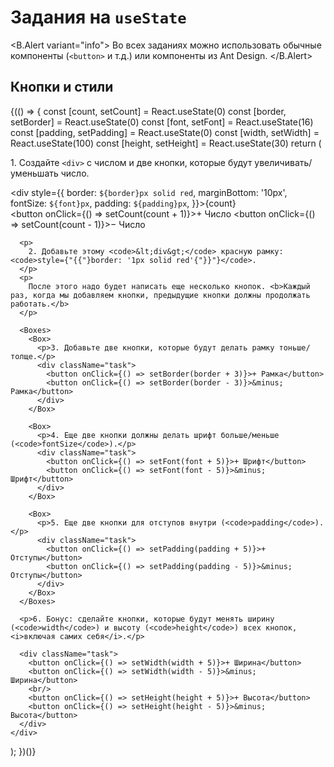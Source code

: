 
# Задания на `useState`

<B.Alert variant="info">
  Во всех заданиях можно использовать обычные компоненты (`<button>` и т.д.) или компоненты из Ant Design.
</B.Alert>

## Кнопки и стили

{(() => {
  const [count, setCount] = React.useState(0)
  const [border, setBorder] = React.useState(0)
  const [font, setFont] = React.useState(16)
  const [padding, setPadding] = React.useState(0)
  const [width, setWidth] = React.useState(100)
  const [height, setHeight] = React.useState(30)
  return (
    <div className="root">
      <style jsx>{`
        .root button {
          font-size: 0.8rem;
          width: ${width}px;
          height: ${height}px;
          margin: 3px;
        }
        .root .task {
          text-align: center;
          background-color: #eeeef2;
          padding: 1rem;
          max-width: 500px;
          margin: 2rem auto;
          border-radius: 5px;
        }
      `}</style>
      <p>1. Создайте <code>&lt;div&gt;</code> с числом и две кнопки, которые будут увеличивать/уменьшать число.</p>
      <div className="task">
        <div style={{
          border: `${border}px solid red`,
          marginBottom: '10px',
          fontSize: `${font}px`,
          padding: `${padding}px`,
        }}>{count}</div>
        <button onClick={() => setCount(count + 1)}>+ Число</button>
        <button onClick={() => setCount(count - 1)}>&minus; Число</button>
      </div>

      <p>
        2. Добавьте этому <code>&lt;div&gt;</code> красную рамку: <code>style={"{{"}border: '1px solid red'{"}}"}</code>.
      </p>
      <p>
        После этого надо будет написать еще несколько кнопок. <b>Каждый раз, когда мы добавляем кнопки, предыдущие кнопки должны продолжать работать.</b>
      </p>

      <Boxes>
        <Box>
          <p>3. Добавьте две кнопки, которые будут делать рамку тоньше/толще.</p>
          <div className="task">
            <button onClick={() => setBorder(border + 3)}>+ Рамка</button>
            <button onClick={() => setBorder(border - 3)}>&minus; Рамка</button>
          </div>
        </Box>

        <Box>
          <p>4. Еще две кнопки должны делать шрифт больше/меньше (<code>fontSize</code>).</p>
          <div className="task">
            <button onClick={() => setFont(font + 5)}>+ Шрифт</button>
            <button onClick={() => setFont(font - 5)}>&minus; Шрифт</button>
          </div>
        </Box>

        <Box>
          <p>5. Еще две кнопки для отступов внутри (<code>padding</code>).</p>
          <div className="task">
            <button onClick={() => setPadding(padding + 5)}>+ Отступы</button>
            <button onClick={() => setPadding(padding - 5)}>&minus; Отступы</button>
          </div>
        </Box>
      </Boxes>

      <p>6. Бонус: сделайте кнопки, которые будут менять ширину (<code>width</code>) и высоту (<code>height</code>) всех кнопок, <i>включая самих себя</i>.</p>

      <div className="task">
        <button onClick={() => setWidth(width + 5)}>+ Ширина</button>
        <button onClick={() => setWidth(width - 5)}>&minus; Ширина</button>
        <br/>
        <button onClick={() => setHeight(height + 5)}>+ Высота</button>
        <button onClick={() => setHeight(height - 5)}>&minus; Высота</button>
      </div>
    </div>
  );
})()}